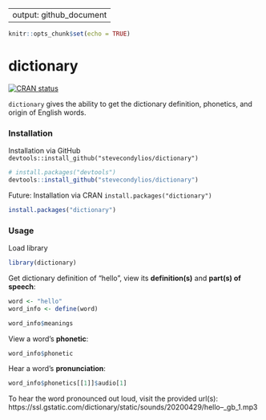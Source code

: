 
---
output: github_document
---
  
```r
knitr::opts_chunk$set(echo = TRUE)
```

# dictionary <a href='https://github.com/stevecondylios/dictionary'></a>


<!-- badges: start -->
[![CRAN status](https://www.r-pkg.org/badges/version/dictionary)](https://cran.r-project.org/package=dictionary)
<!-- badges: end -->

`dictionary` gives the ability to get the dictionary definition, phonetics, and origin of English words. 


### Installation

Installation via GitHub `devtools::install_github("stevecondylios/dictionary")`

```r

# install.packages("devtools")
devtools::install_github("stevecondylios/dictionary")

```


Future: Installation via CRAN `install.packages("dictionary")`

```r

install.packages("dictionary")

``` 


### Usage

Load library

```r

library(dictionary)

``` 


Get dictionary definition of "hello", view its **definition(s)** and 
**part(s) of speech**:

```r

word <- "hello"
word_info <- define(word)

word_info$meanings
```



View a word's **phonetic**:

```r
word_info$phonetic
```


Hear a word's **pronunciation**:

```r

word_info$phonetics[[1]]$audio[1]

```

To hear the word pronounced out loud, visit the provided url(s): https://ssl.gstatic.com/dictionary/static/sounds/20200429/hello--_gb_1.mp3












